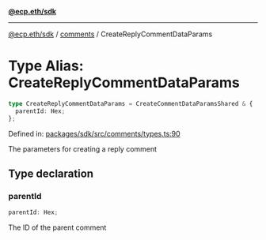 [**@ecp.eth/sdk**](../../index.mdx)

***

[@ecp.eth/sdk](/sdk-reference/index.mdx) / [comments](/sdk-reference/comments/index.mdx) / CreateReplyCommentDataParams

# Type Alias: CreateReplyCommentDataParams

```ts
type CreateReplyCommentDataParams = CreateCommentDataParamsShared & {
  parentId: Hex;
};
```

Defined in: [packages/sdk/src/comments/types.ts:90](https://github.com/ecp-eth/comments-monorepo/blob/main/packages/sdk/src/comments/types.ts#L90)

The parameters for creating a reply comment

## Type declaration

### parentId

```ts
parentId: Hex;
```

The ID of the parent comment
